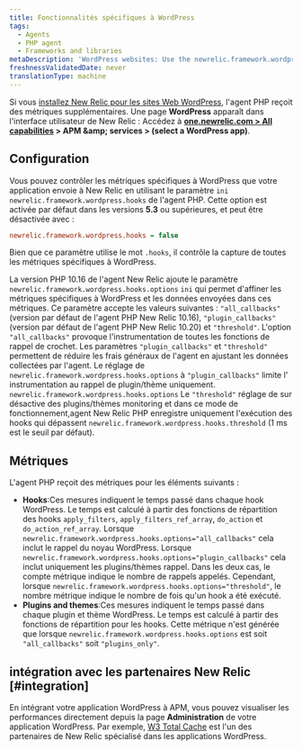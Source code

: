 ```yaml
---
title: Fonctionnalités spécifiques à WordPress
tags:
  - Agents
  - PHP agent
  - Frameworks and libraries
metaDescription: 'WordPress websites: Use the newrelic.framework.wordpress.hooks INI setting to capture special metrics for hooks, plugins, and themes with New Relic.'
freshnessValidatedDate: never
translationType: machine
---
```


Si vous [installez New Relic pour les sites Web WordPress](/docs/agents/php-agent/installation/install-php-agent-shared-hosting-service), l&apos;agent PHP reçoit des métriques supplémentaires. Une page <DNT>**WordPress**</DNT> apparaît dans l&apos;interface utilisateur de New Relic : Accédez à <DNT>**[one.newrelic.com &gt; All capabilities](https://one.newrelic.com/all-capabilities) &gt; APM &amp;amp; services &gt; (select a WordPress app)**</DNT>.

## Configuration

Vous pouvez contrôler les métriques spécifiques à WordPress que votre application envoie à New Relic en utilisant le paramètre `ini` `newrelic.framework.wordpress.hooks` de l&apos;agent PHP. Cette option est activée par défaut dans les versions <DNT>**5.3**</DNT> ou supérieures, et peut être désactivée avec :

```ini
newrelic.framework.wordpress.hooks = false
```

Bien que ce paramètre utilise le mot `.hooks`, il contrôle la capture de toutes les métriques spécifiques à WordPress.

La version PHP 10.16 de l&apos;agent New Relic ajoute le paramètre `newrelic.framework.wordpress.hooks.options` `ini` qui permet d&apos;affiner les métriques spécifiques à WordPress et les données envoyées dans ces métriques. Ce paramètre accepte les valeurs suivantes : `"all_callbacks"` (version par défaut de l&apos;agent PHP New Relic 10.16), `"plugin_callbacks"` (version par défaut de l&apos;agent PHP New Relic 10.20) et `"threshold"`. L&apos;option `"all_callbacks"` provoque l&apos;instrumentation de toutes les fonctions de rappel de crochet. Les paramètres `"plugin_callbacks"` et `"threshold"` permettent de réduire les frais généraux de l&apos;agent en ajustant les données collectées par l&apos;agent. Le réglage de `newrelic.framework.wordpress.hooks.options` à `"plugin_callbacks"` limite l&apos; instrumentation au rappel de plugin/thème uniquement. `newrelic.framework.wordpress.hooks.options` Le `"threshold"` réglage de sur désactive des plugins/thèmes monitoring et dans ce mode de fonctionnement,agent New Relic PHP enregistre uniquement l&apos;exécution des hooks qui dépassent `newrelic.framework.wordpress.hooks.threshold` (1 ms est le seuil par défaut).

## Métriques

L&apos;agent PHP reçoit des métriques pour les éléments suivants :

* <DNT>**Hooks**</DNT>:Ces mesures indiquent le temps passé dans chaque hook WordPress. Le temps est calculé à partir des fonctions de répartition des hooks `apply_filters`, `apply_filters_ref_array`, `do_action` et `do_action_ref_array`. Lorsque `newrelic.framework.wordpress.hooks.options="all_callbacks"` cela inclut le rappel du noyau WordPress. Lorsque `newrelic.framework.wordpress.hooks.options="plugin_callbacks"` cela inclut uniquement les plugins/thèmes rappel. Dans les deux cas, le compte métrique indique le nombre de rappels appelés. Cependant, lorsque `newrelic.framework.wordpress.hooks.options="threshold"`, le nombre métrique indique le nombre de fois qu&apos;un hook a été exécuté.
* <DNT>**Plugins and themes**</DNT>:Ces mesures indiquent le temps passé dans chaque plugin et thème WordPress. Le temps est calculé à partir des fonctions de répartition pour les hooks. Cette métrique n&apos;est générée que lorsque `newrelic.framework.wordpress.hooks.options` est soit `"all_callbacks"` soit `"plugins_only"`.

## intégration avec les partenaires New Relic [#integration]

En intégrant votre application WordPress à APM, vous pouvez visualiser les performances directement depuis la page <DNT>**Administration**</DNT> de votre application WordPress. Par exemple, [W3 Total Cache](https://newrelic.com/blog/best-practices/web-performance-optimization-automation) est l&apos;un des partenaires de New Relic spécialisé dans les applications WordPress.
